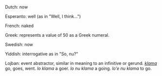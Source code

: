 Dutch: now

Esperanto: well (as in "Well, I think...")

French: naked

Greek: represents a value of 50 as a Greek numeral.

Swedish: now

Yiddish: interrogative as in "So, nu?"

Lojban: event abstractor, similar in meaning to an infinitive or gerund. ''[[klama]]'' go, goes, went. ''lo klama'' a goer. ''lo nu klama'' a going. ''lo'e nu klama'' to go.